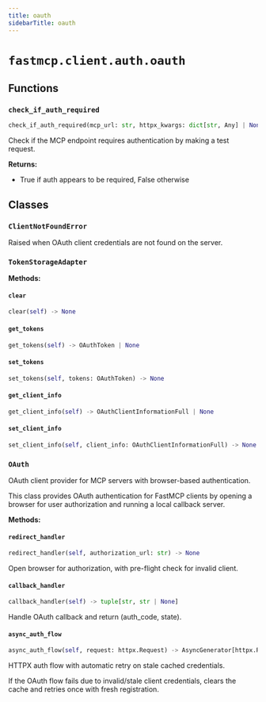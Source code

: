 ```yaml
---
title: oauth
sidebarTitle: oauth
---
```


# `fastmcp.client.auth.oauth`

## Functions

### `check_if_auth_required` <sup><a href="https://github.com/jlowin/fastmcp/blob/main/src/fastmcp/client/auth/oauth.py#L43" target="_blank"><Icon icon="github" style="width: 14px; height: 14px;" /></a></sup>

```python
check_if_auth_required(mcp_url: str, httpx_kwargs: dict[str, Any] | None = None) -> bool
```


Check if the MCP endpoint requires authentication by making a test request.

**Returns:**
- True if auth appears to be required, False otherwise


## Classes

### `ClientNotFoundError` <sup><a href="https://github.com/jlowin/fastmcp/blob/main/src/fastmcp/client/auth/oauth.py#L37" target="_blank"><Icon icon="github" style="width: 14px; height: 14px;" /></a></sup>


Raised when OAuth client credentials are not found on the server.


### `TokenStorageAdapter` <sup><a href="https://github.com/jlowin/fastmcp/blob/main/src/fastmcp/client/auth/oauth.py#L73" target="_blank"><Icon icon="github" style="width: 14px; height: 14px;" /></a></sup>

**Methods:**

#### `clear` <sup><a href="https://github.com/jlowin/fastmcp/blob/main/src/fastmcp/client/auth/oauth.py#L101" target="_blank"><Icon icon="github" style="width: 14px; height: 14px;" /></a></sup>

```python
clear(self) -> None
```

#### `get_tokens` <sup><a href="https://github.com/jlowin/fastmcp/blob/main/src/fastmcp/client/auth/oauth.py#L106" target="_blank"><Icon icon="github" style="width: 14px; height: 14px;" /></a></sup>

```python
get_tokens(self) -> OAuthToken | None
```

#### `set_tokens` <sup><a href="https://github.com/jlowin/fastmcp/blob/main/src/fastmcp/client/auth/oauth.py#L110" target="_blank"><Icon icon="github" style="width: 14px; height: 14px;" /></a></sup>

```python
set_tokens(self, tokens: OAuthToken) -> None
```

#### `get_client_info` <sup><a href="https://github.com/jlowin/fastmcp/blob/main/src/fastmcp/client/auth/oauth.py#L118" target="_blank"><Icon icon="github" style="width: 14px; height: 14px;" /></a></sup>

```python
get_client_info(self) -> OAuthClientInformationFull | None
```

#### `set_client_info` <sup><a href="https://github.com/jlowin/fastmcp/blob/main/src/fastmcp/client/auth/oauth.py#L124" target="_blank"><Icon icon="github" style="width: 14px; height: 14px;" /></a></sup>

```python
set_client_info(self, client_info: OAuthClientInformationFull) -> None
```

### `OAuth` <sup><a href="https://github.com/jlowin/fastmcp/blob/main/src/fastmcp/client/auth/oauth.py#L137" target="_blank"><Icon icon="github" style="width: 14px; height: 14px;" /></a></sup>


OAuth client provider for MCP servers with browser-based authentication.

This class provides OAuth authentication for FastMCP clients by opening
a browser for user authorization and running a local callback server.


**Methods:**

#### `redirect_handler` <sup><a href="https://github.com/jlowin/fastmcp/blob/main/src/fastmcp/client/auth/oauth.py#L219" target="_blank"><Icon icon="github" style="width: 14px; height: 14px;" /></a></sup>

```python
redirect_handler(self, authorization_url: str) -> None
```

Open browser for authorization, with pre-flight check for invalid client.


#### `callback_handler` <sup><a href="https://github.com/jlowin/fastmcp/blob/main/src/fastmcp/client/auth/oauth.py#L240" target="_blank"><Icon icon="github" style="width: 14px; height: 14px;" /></a></sup>

```python
callback_handler(self) -> tuple[str, str | None]
```

Handle OAuth callback and return (auth_code, state).


#### `async_auth_flow` <sup><a href="https://github.com/jlowin/fastmcp/blob/main/src/fastmcp/client/auth/oauth.py#L273" target="_blank"><Icon icon="github" style="width: 14px; height: 14px;" /></a></sup>

```python
async_auth_flow(self, request: httpx.Request) -> AsyncGenerator[httpx.Request, httpx.Response]
```

HTTPX auth flow with automatic retry on stale cached credentials.

If the OAuth flow fails due to invalid/stale client credentials,
clears the cache and retries once with fresh registration.

